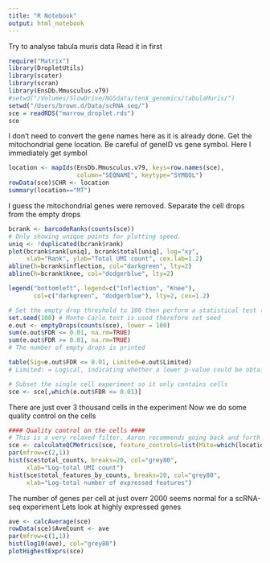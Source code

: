 ```yaml
---
title: "R Notebook"
output: html_notebook
---
```


Try to analyse tabula muris data
Read it in first
```r
require("Matrix")
library(DropletUtils)
library(scater)
library(scran)
library(EnsDb.Mmusculus.v79)
#setwd("/Volumes/SlowDrive/NGSdata/tenX_genomics/tabulaMuris/")
setwd("/Users/brown.d/Data/scRNA_seq/")
sce = readRDS("marrow_droplet.rds")
sce
```

I don't need to convert the gene names here as it is already done.
Get the mitochondrial gene location. Be careful of geneID vs gene symbol. Here I immediately get symbol
```r
location <- mapIds(EnsDb.Mmusculus.v79, keys=row.names(sce), 
                   column="SEQNAME", keytype="SYMBOL")
rowData(sce)$CHR <- location
summary(location=="MT")
```
I guess the mitochondrial genes were removed.
Separate the cell drops from the empty drops
```r
bcrank <- barcodeRanks(counts(sce))
# Only showing unique points for plotting speed.
uniq <- !duplicated(bcrank$rank)
plot(bcrank$rank[uniq], bcrank$total[uniq], log="xy",
     xlab="Rank", ylab="Total UMI count", cex.lab=1.2)
abline(h=bcrank$inflection, col="darkgreen", lty=2)
abline(h=bcrank$knee, col="dodgerblue", lty=2)

legend("bottomleft", legend=c("Inflection", "Knee"), 
       col=c("darkgreen", "dodgerblue"), lty=2, cex=1.2)

# Set the empty drop threshold to 100 then perform a statistical test (FDR 0.01) to call cell drops from the empties
set.seed(100) # Monte Carlo test is used therefore set seed
e.out <- emptyDrops(counts(sce), lower = 100)
sum(e.out$FDR <= 0.01, na.rm=TRUE)
sum(e.out$FDR >= 0.01, na.rm=TRUE)
# The number of empty drops is printed

table(Sig=e.out$FDR <= 0.01, Limited=e.out$Limited)
# Limited: = Logical, indicating whether a lower p-value could be obtained by increasing npts.

# Subset the single cell experiment so it only contains cells
sce <- sce[,which(e.out$FDR <= 0.01)]
```
There are just over 3 thousand cells in the experiment
Now we do some quality control on the cells
```r
#### Quality control on the cells ####
# This is a very relaxed filter, Aaron recommends going back and forth from clustering to make QC tighter
sce <- calculateQCMetrics(sce, feature_controls=list(Mito=which(location=="MT")))
par(mfrow=c(2,1))
hist(sce$total_counts, breaks=20, col="grey80",
     xlab="Log-total UMI count")
hist(sce$total_features_by_counts, breaks=20, col="grey80",
     xlab="Log-total number of expressed features")
```
The number of genes per cell at just overr 2000 seems normal for a scRNA-seq experiment
Lets look at highly expressed genes
```r
ave <- calcAverage(sce)
rowData(sce)$AveCount <- ave
par(mfrow=c(1,1))
hist(log10(ave), col="grey80")
plotHighestExprs(sce)
```

